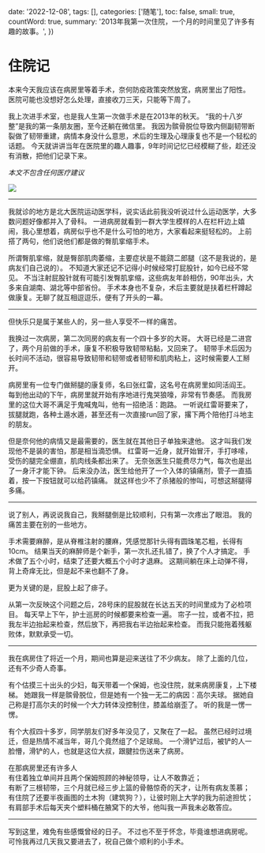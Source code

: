 
  date: '2022-12-08',
  tags: [],
  categories: ['随笔'],
  toc: false,
  small: true,
  countWord: true,
  summary: '2013年我第一次住院，一个月的时间里见了许多有趣的故事。',
})

# 住院记

本来今天我应该在病房里等着手术，奈何防疫政策突然放宽，病房里出了阳性。
医院可能也没想好怎么处理，直接收刀三天，只能等下周了。

我上次进手术室，也是我人生第一次做手术是在2013年的秋天。
“我的十八岁整”是我的第一条朋友圈，至今还躺在微信里。
我因为髌骨脱位导致内侧副韧带断裂做了韧带重建，病情本身没什么意思，术后的生理及心理康复也不是一个轻松的话题。
今天就讲讲当年在医院里的趣人趣事，9年时间记忆已经模糊了些，趁还没有消散，把他们记录下来。

<i>本文不包含任何医疗建议</i>

<div className={'max-w-[400px]'}>
  <Image src={p1}/>
</div>

---

我就诊的地方是北大医院运动医学科，说实话此前我没听说过什么运动医学，大多数问题好像都并入了骨科。
一进病房就看到一群大学生模样的人在栏杆边上嬉闹，我心里想着，病房似乎也不是什么可怕的地方，大家看起来挺轻松的。
上前搭了两句，他们说他们都是做的臀肌挛缩手术。

所谓臀肌挛缩，就是臀部肌肉萎缩，主要症状是不能跷二郎腿（这不是我说的，是病友们自己说的）。
不知道大家还记不记得小时候经常打屁股针，如今已经不常见。
不当注射屁股针就有可能引发臀肌挛缩，这些病友年龄相仿，90年出头，大多来自湖南、湖北等中部省份。
手术本身也不复杂，术后主要就是扶着栏杆蹲起做康复。无聊了就互相逗逗乐，便有了开头的一幕。

---

但快乐只是属于某些人的，另一些人享受不一样的痛苦。

我换过一次病房，第二次同房的病友有一个四十多岁的大哥。
大哥已经是二进宫了，两个月前做的手术，康复不积极导致韧带粘黏，又回来了。
韧带手术后因为长时间不活动，很容易导致韧带和韧带或者韧带和肌肉粘上，这时候需要人工掰开。

病房里有一位专门做掰腿的康复师，名曰张红雷，这名号在病房里如同活阎王。
每到他出动的下午，病房里就开始有序地进行鬼哭狼嚎，非常有节奏感。
而我房里的这位大哥不满足于鬼喊鬼叫，他有一招绝活：跑路。
一听说红雷哥要来了，拔腿就跑，各种土遁水遁，甚至还有一次直接run回了家，撂下两个陪他打斗地主的朋友。

但是奈何他的病情又是最需要的，医生就在其他日子单独来逮他。
这才叫我们发现他不是装的害怕，那是相当滴恐惧。
红雷哥一近身，就开始冒汗，手打哆嗦，受伤的腿完全绷直，肌肉线条都出来了。
无奈张医生只能费尽力气，每次也是出了一身汗才能下钟。
后来没办法，医生给他开了一个入体的镇痛剂，管子一直插着，按一下按钮就可以给药镇痛。
就这样也少不了杀猪般的惨叫，可想这掰腿得多痛。

---

说了别人，再说说我自己，我掰腿倒是比较顺利，只有第一次疼出了眼泪。
我的痛苦主要在别的一些地方。

手术需要麻醉，是从脊椎注射的腰麻，凭感觉那针头得有圆珠笔芯粗，长得有10cm。
结果当天的麻醉师是个新手，第一次扎还扎错了，换了个人才搞定。
手术做了五个小时，结束了还要大概五个小时才退麻。
这期间躺在床上动弹不得，背上奇痒无比，但是起不来也翻不了身。

更为关键的是，屁股上起了痱子。

从第一次反映这个问题之后，28号床的屁股就在长达五天的时间里成为了必检项目。
每天早上下午，护士巡房的时候都要来检查一遍。
帘子一拉，或者不拉，把我左半边抬起来检查，然后放下，再把我右半边抬起来检查。
而我只能拖着残躯败体，默默承受一切。

---

我在病房住了将近一个月，期间也算是迎来送往了不少病友。
除了上面的几位，还有不少奇人奇事。

有个估摸三十出头的少妇，每天带着一个保姆，也没住院，就来病房康复，上下楼梯。
她跟我一样是髌骨脱位，但是她有一个独一无二的病因：高尔夫球。
据她自己称是打高尔夫的时候一个大力转体没控制住，膝盖给崩歪了。
听的我是一愣一愣。

有个大叔四十多岁，同学朋友们好多年没见了，又聚在了一起。
虽然已经时过境迁，但是热情不减当年，哥几个竟然组了个足球局。
一个滑铲过后，被铲的人一脸懵，滑铲的人，也就是这位大叔，跟腱拉伤送来了病房。

在那病房里还有许多人<br/>
有住着独立单间并且两个保姆照顾的神秘领导，让人不敢靠近；<br/>
有断了三根韧带，三个月就已经三步上篮的骨骼惊奇的天才，让所有病友羡慕；<br/>
有住院了还要半夜画图的土木狗（建筑狗？），让彼时刚上大学的我为前途担忧；<br/>
有肩部手术后每天夹个塑料桶在腋窝下的大爷，他叫我一声我未必敢答应。

---

写到这里，难免有些感慨曾经的日子。
不过也不至于怀念，毕竟谁想进病房呢。
可怜我再过几天我又要进去了，祝自己做个顺利的小手术。